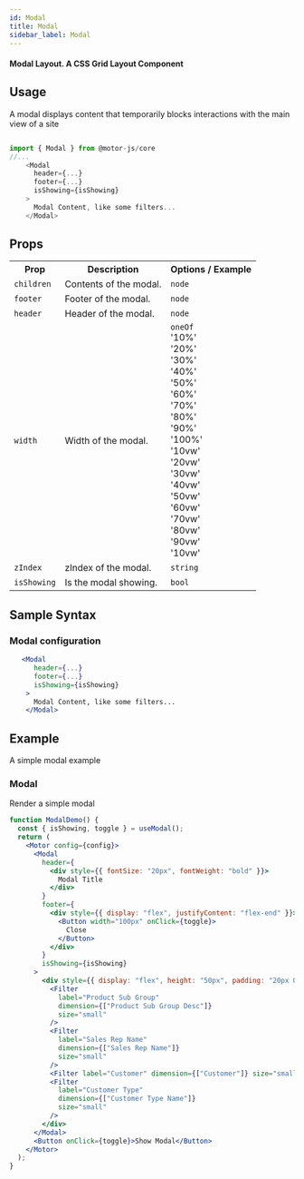 ```yaml
---
id: Modal
title: Modal
sidebar_label: Modal
---
```


#### Modal Layout. A CSS Grid Layout Component

## Usage

A modal displays content that temporarily blocks interactions with the main view of a site

```javascript

import { Modal } from @motor-js/core
//...
    <Modal
      header={...}
      footer={...}
      isShowing={isShowing}
    >
      Modal Content, like some filters...
    </Modal>

```

## Props

<table>
  <tr>
    <th>Prop</th>
    <th>Description</th>
    <th>Options / Example</th>
  </tr>
  <tr>
    <td>
      <code>children</code>
    </td>
    <td>Contents of the modal.</td>
    <td>
      <code>node</code>
      <br />
    </td>
  </tr>
  <tr>
    <td>
      <code>footer</code>
    </td>
    <td>Footer of the modal.</td>
    <td>
      <code>node</code>
      <br />
    </td>
  </tr>
  <tr>
    <td>
      <code>header</code>
    </td>
    <td>Header of the modal.</td>
    <td>
      <code>node</code>
      <br />
    </td>
  </tr>
  <tr>
    <td>
      <code>width</code>
    </td>
    <td>Width of the modal.</td>
    <td>
      <code>oneOf</code>
      <br />
      '10%'
      <br /> '20%'
      <br />
      '30%'
      <br />
      '40%'
      <br />
      '50%'
      <br />
      '60%'
      <br />
      '70%'
      <br />
      '80%'
      <br />
      '90%'
      <br />
      '100%'
      <br />
      '10vw'
      <br />
      '20vw'
      <br />
      '30vw'
      <br />
      '40vw'
      <br />
      '50vw'
      <br />
      '60vw'
      <br />
      '70vw'
      <br />
      '80vw'
      <br />
      '90vw'
      <br />
      '10vw'
      <br />
    </td>
  </tr>
  <tr>
    <td>
      <code>zIndex</code>
    </td>
    <td>zIndex of the modal.</td>
    <td>
      <code>string</code>
      <br />
    </td>
  </tr>
  <tr>
    <td>
      <code>isShowing</code>
    </td>
    <td>Is the modal showing.</td>
    <td>
      <code>bool</code>
      <br />
    </td>
  </tr>
</table>

## Sample Syntax

### Modal configuration

```jsx {11}
   <Modal
      header={...}
      footer={...}
      isShowing={isShowing}
    >
      Modal Content, like some filters...
    </Modal>
```

## Example

A simple modal example

### Modal

Render a simple modal

```jsx live
function ModalDemo() {
  const { isShowing, toggle } = useModal();
  return (
    <Motor config={config}>
      <Modal
        header={
          <div style={{ fontSize: "20px", fontWeight: "bold" }}>
            Modal Title
          </div>
        }
        footer={
          <div style={{ display: "flex", justifyContent: "flex-end" }}>
            <Button width="100px" onClick={toggle}>
              Close
            </Button>
          </div>
        }
        isShowing={isShowing}
      >
        <div style={{ display: "flex", height: "50px", padding: "20px 0px" }}>
          <Filter
            label="Product Sub Group"
            dimension={["Product Sub Group Desc"]}
            size="small"
          />
          <Filter
            label="Sales Rep Name"
            dimension={["Sales Rep Name"]}
            size="small"
          />
          <Filter label="Customer" dimension={["Customer"]} size="small" />
          <Filter
            label="Customer Type"
            dimension={["Customer Type Name"]}
            size="small"
          />
        </div>
      </Modal>
      <Button onClick={toggle}>Show Modal</Button>
    </Motor>
  );
}
```
